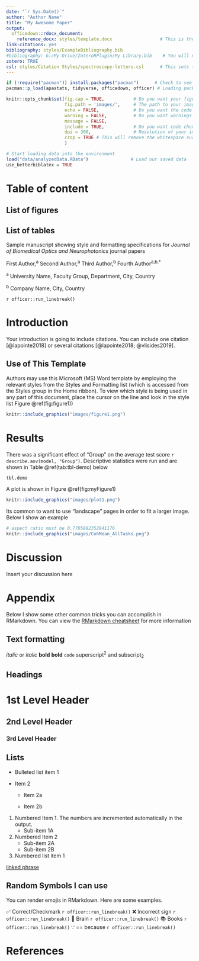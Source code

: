 ---
date: "`r Sys.Date()`"
author: "Author Name"
title: "My Awesome Paper"
output: 
  officedown::rdocx_document:
    reference_docx: styles/template.docx                  # This is the template that will style my document when its knit
link-citations: yes
bibliography: styles/ExampleBibliography.bib
#bibliography: G:/My Drive/ZoteroRPlugin/My Library.bib    # You will need to export your own bibliography, for now use mine
zotero: TRUE
csl: styles/Citation Styles/spectroscopy-letters.csl      # This sets the style of formatting for references in text and bibliography
---

```{r setup, include=FALSE, cache=FALSE, echo=FALSE}
if (!require("pacman")) install.packages("pacman")      # Check to see if pacman is installed, otherwise load it
pacman::p_load(apastats, tidyverse, officedown, officer) # Loading packages we need to knit the document

knitr::opts_chunk$set(fig.cap = TRUE,           # Do you want your figures to have captions?
                      fig.path = 'images/',     # The path to your images
                      echo = FALSE,             # Do you want the code to be echoed?
                      warning = FALSE,          # Do you want warnings to be displayed?
                      message = FALSE,
                      include = TRUE,           # Do you want code chunks to be included?
                      dpi = 300,                # Resolution of your images (if not pre-rendered)
                      crop = TRUE # This will remove the whitespace surrounding an image see here: https://bookdown.org/yihui/rmarkdown-cookbook/crop-plot.html
                      )

# Start loading data into the environment
load("data/analyzedData.RData")                # Load our saved data
use_betterbiblatex = TRUE
```

# Table of content

<!---BLOCK_TOC--->

\newpage

## List of figures

<!---BLOCK_TOC{seq_id: 'fig'}--->

## List of tables

<!---BLOCK_TOC{seq_id: 'tab'}--->

\pagebreak

::: {custom-style="Article Title"}
Sample manuscript showing style and formatting specifications for *Journal of Biomedical Optics and Neurophotonics* journal papers
:::

::: {custom-style="Author Names"}
First Author,^a^ Second Author,^a^ Third Author,^b^ Fourth Author^a,b,\*^
:::


::: {custom-style="Author Affiliations"}
^a^ University Name, Faculty Group, Department, City, Country

^b^ Company Name, City, Country
:::

`r officer::run_linebreak()`

\newpage

# Introduction

Your introduction is going to include citations. You can include one citation [@lapointe2018] or several citations [@lapointe2018; @vlisides2019].

## Use of This Template
Authors may use this Microsoft (MS) Word template by employing the relevant styles from the Styles and Formatting list (which is accessed from the Styles group in the Home ribbon). To view which style is being used in any part of this document, place the cursor on the line and look in the style list Figure \@ref(fig:figure1))


```{r figure1, fig.cap = "MS Word 2010 Home ribbon. Red arrow indicates where to access Styles window.", fig.asp=2550/3300, fig.height=6.5}
knitr::include_graphics("images/figure1.png")
```


# Results

There was a significant effect of "Group" on the average test score `r describe.aov(model, "Group")`. Descriptive statistics were run and are shown in Table \@ref(tab:tbl-demo) below

```{r tab.id="tbl-demo", tab.cap="Descriptives"}
tbl.demo
```

A plot is shown in Figure \@ref(fig:myFigure1)

```{r myFigure1, fig.cap = "Caption for my Figure", fig.asp=2550/3300, fig.height=6.5}
knitr::include_graphics("images/plot1.png")
```
Its common to want to use "landscape" pages in order to fit a larger image. Below I show an example 


<!---BLOCK_LANDSCAPE_START--->

```{r fig.id="CohMeanAllTasks", fig.cap="Changes in Coherence over all Tasks in L-DLPFC/R-DLPFC. Significant group differences were noted in the Rest and 2-Back tasks", fig.width=7.4, fig.asp=2250/3300}
# aspect ratio must be 0.7705882352941176
knitr::include_graphics("images/CohMean_AllTasks.png")
```
<!---BLOCK_LANDSCAPE_STOP--->


# Discussion

Insert your discussion here

\newpage

# Appendix

Below I show some other common tricks you can accomplish in RMarkdown. You can view the [RMarkdown cheatsheet](https://rstudio.com/wp-content/uploads/2015/02/rmarkdown-cheatsheet.pdf) for more information



Text formatting 
------------------------------------------------------------

*italic*  or _italic_
**bold**   __bold__
`code`
superscript^2^ and subscript~2~

Headings
------------------------------------------------------------

# 1st Level Header

## 2nd Level Header

### 3rd Level Header

Lists
------------------------------------------------------------

*   Bulleted list item 1

*   Item 2

    * Item 2a

    * Item 2b

1.  Numbered Item 1. The numbers are incremented automatically in the output.
    +   Sub-item 1A
2.  Numbered Item 2
    +   Sub-item 2A
    +   Sub-item 2B
1.  Numbered list item 1


[linked phrase](http://example.com)


## Random Symbols I can use

You can render emojis in RMarkdown. Here are some examples.

✅ Correct/Checkmark `r officer::run_linebreak()` ❌ Incorrect sign `r officer::run_linebreak()` 🧠 Brain `r officer::run_linebreak()` 📚 Books `r officer::run_linebreak()` ∵ == because `r officer::run_linebreak()`

\newpage

# References